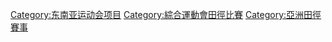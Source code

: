 [[Category:东南亚运动会项目|Category:东南亚运动会项目]]
[[Category:綜合運動會田徑比賽|Category:綜合運動會田徑比賽]]
[[Category:亞洲田徑賽事|Category:亞洲田徑賽事]]